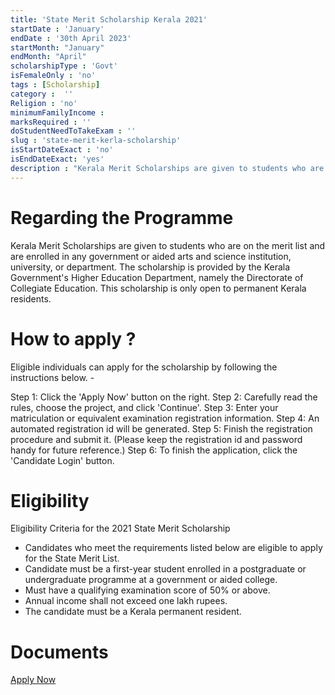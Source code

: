 ```yaml
---
title: 'State Merit Scholarship Kerala 2021'
startDate : 'January'
endDate : '30th April 2023'
startMonth: "January"
endMonth: "April"
scholarshipType : 'Govt'
isFemaleOnly : 'no'
tags : [Scholarship]
category :  ''
Religion : 'no'
minimumFamilyIncome :
marksRequired : ''
doStudentNeedToTakeExam : ''
slug : 'state-merit-kerla-scholarship'
isStartDateExact : 'no'
isEndDateExact: 'yes'
description : "Kerala Merit Scholarships are given to students who are on the merit list and are enrolled in any government or aided arts and science institution, university, or department."
---     
```


# Regarding the Programme
Kerala Merit Scholarships are given to students who are on the merit list and are enrolled in any government or aided arts and science institution, university, or department.
The scholarship is provided by the Kerala Government's Higher Education Department, namely the Directorate of Collegiate Education. This scholarship is only open to permanent Kerala residents. 



# How to apply ?
Eligible individuals can apply for the scholarship by following the instructions below. -

Step 1: Click the 'Apply Now' button on the right.
Step 2: Carefully read the rules, choose the project, and click 'Continue'. 
Step 3: Enter your matriculation or equivalent examination registration information. 
Step 4: An automated registration id will be generated. 
Step 5: Finish the registration procedure and submit it. (Please keep the registration id and password handy for future reference.)
Step 6: To finish the application, click the 'Candidate Login' button. 




# Eligibility
Eligibility Criteria for the 2021 State Merit Scholarship
 - Candidates who meet the requirements listed below are eligible to apply for the State Merit List. 
 - Candidate must be a first-year student enrolled in a postgraduate or undergraduate programme at a government or aided college.
 - Must have a qualifying examination score of 50% or above.
 - Annual income shall not exceed one lakh rupees. 
 - The candidate must be a Kerala permanent resident.



# Documents


[Apply Now](http://collegiateedu.kerala.gov.in/?page_id=1219)